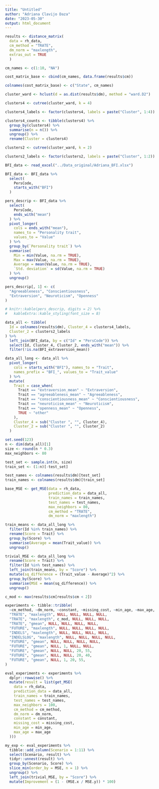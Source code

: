 ```yaml
---
title: "Untitled"
author: "Adriana Clavijo Daza"
date: "2023-05-30"
output: html_document
---
```


```r

results <- distance_matrix(
  data = rh_data,
  cm_method = "TRATE",
  dm_norm = "maxlength",
  extras_out = TRUE
  )

cm_names <- c(1:10, "NA")

cost_matrix_base <- cbind(cm_names, data.frame(results$cm))

colnames(cost_matrix_base) <- c("State", cm_names)
```

```r
cluster_ward <- hclust(d = as.dist(results$dm), method = "ward.D2")

clusters4 <- cutree(cluster_ward, k = 4)

clusters4_labels <- factor(clusters4, labels = paste("Cluster", 1:4))

clusters4_counts <- tibble(clusters4) %>%
  group_by(clusters4) %>%
  summarise(n = n()) %>%
  ungroup() %>%
  rename(Cluster = clusters4)

clusters2 <- cutree(cluster_ward, k = 2)

clusters2_labels <- factor(clusters2, labels = paste("Cluster", 1:2))
```

```r
BFI_data <- read_excel("../Data_original/Adriana_BFI.xlsx")

BFI_data <- BFI_data %>%
  select(
    PersCode,
    starts_with("BFI")
  )

pers_descrip <- BFI_data %>%
  select(
    PersCode,
    ends_with("mean")
  ) %>%
  pivot_longer(
    cols = ends_with("mean"),
    names_to = "Personality trait",
    values_to = "Value"
  ) %>%
  group_by(`Personality trait`) %>%
  summarise(
    Min = min(Value, na.rm = TRUE),
    Max = max(Value, na.rm = TRUE),
    Average = mean(Value, na.rm = TRUE),
    `Std. deviation` = sd(Value, na.rm = TRUE)
  ) %>%
  ungroup()

pers_descrip[, 1] <- c(
  "Agreeableness", "Conscientiousness",
  "Extraversion", "Neuroticism", "Openness"
)

# knitr::kable(pers_descrip, digits = 2) %>%
#   kableExtra::kable_styling(font_size = 8)
```

```r
data_all <- tibble(
  Id = colnames(results$dm), Cluster_4 = clusters4_labels,
  Cluster_2 = clusters2_labels
) %>%
  left_join(BFI_data, by = c("Id" = "PersCode")) %>%
  select(Id, Cluster_4, Cluster_2, ends_with("mean")) %>%
  filter(!is.na(BFI_extraversion_mean))

data_all_long <- data_all %>%
  pivot_longer(
    cols = starts_with("BFI"), names_to = "Trait",
    names_prefix = "BFI_", values_to = "Trait_value"
  ) %>%
  mutate(
    Trait = case_when(
      Trait == "extraversion_mean" ~ "Extraversion",
      Trait == "agreeableness_mean" ~ "Agreeableness",
      Trait == "conscientiousness_mean" ~ "Conscientiousness",
      Trait == "neuroticism_mean" ~ "Neuroticism",
      Trait == "openness_mean" ~ "Openness",
      TRUE ~ "other"
    ),
    Cluster_4 = sub("Cluster ", "", Cluster_4),
    Cluster_2 = sub("Cluster ", "", Cluster_2)
  )
```

```r
set.seed(123)
n <- dim(data_all)[1]
size <- round(n * 0.3)
max_neighbors <- 80

test_set <- sample.int(n, size)
train_set <- (1:n)[-test_set]

test_names <- colnames(results$dm)[test_set]
train_names <- colnames(results$dm)[train_set]
```

```r
base_MSE <- get_MSE(data = rh_data,
                    prediction_data = data_all,
                    train_names = train_names,
                    test_names = test_names,
                    max_neighbors = 80,
                    cm_method = "TRATE",
                    dm_norm = "maxlength")
```

```r
train_means <- data_all_long %>%
  filter(Id %in% train_names) %>%
  rename(Score = Trait) %>%
  group_by(Score) %>%
  summarise(Average = mean(Trait_value)) %>%
  ungroup()

trivial_MSE <- data_all_long %>%
  rename(Score = Trait) %>%
  filter(Id %in% test_names) %>%
  left_join(train_means, by = "Score") %>%
  mutate(sq_difference = (Trait_value - Average)^2) %>%
  group_by(Score) %>%
  summarise(MSE = mean(sq_difference)) %>%
  ungroup()
```

```r
c_mod <- max(results$cm[results$cm < 2])

experiments <- tibble::tribble(
  ~cm_method, ~dm_norm, ~constant, ~missing_cost, ~min_age, ~max_age,
  "TRATE", "maxlength", NULL, NULL, NULL, NULL,
  "TRATE", "maxlength", c_mod, NULL, NULL, NULL,
  "TRATE", "gmean", NULL, NULL, NULL, NULL,
  "FUTURE", "maxlength", NULL, NULL, NULL, NULL,
  "INDELS", "maxlength", NULL, NULL, NULL, NULL,
  "INDELSLOG", "maxlength", NULL, NULL, NULL, NULL,
  "FUTURE", "gmean", NULL, NULL, NULL, NULL,
  "FUTURE", "gmean", NULL, 1, NULL, NULL,
  "FUTURE", "gmean", NULL, NULL, 20, 55,
  "FUTURE", "gmean", NULL, NULL, 20, 40,
  "FUTURE", "gmean", NULL, 1, 20, 55,
)
```

```r
eval_experiments <- experiments %>%
  dplyr::rowwise() %>%
  mutate(result = list(get_MSE(
    data = rh_data,
    prediction_data = data_all,
    train_names = train_names,
    test_names = test_names,
    max_neighbors = 100,
    cm_method = cm_method,
    dm_norm = dm_norm,
    constant = constant,
    missing_cost = missing_cost,
    min_age = min_age,
    max_age = max_age
  )))
```

```r
my_exp <- eval_experiments %>%
  tibble::add_column(Scenario = 1:11) %>%
  select(Scenario, result) %>%
  tidyr::unnest(result) %>%
  group_by(Scenario, Score) %>%
  slice_min(order_by = MSE, n = 1) %>%
  ungroup() %>%
  left_join(trivial_MSE, by = "Score") %>%
  mutate(Improvement = (1 - (MSE.x / MSE.y)) * 100)
```

